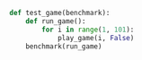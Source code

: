 ```python title="game.py"
def test_game(benchmark):
    def run_game():
        for i in range(1, 101):
            play_game(i, False)
    benchmark(run_game)
```
